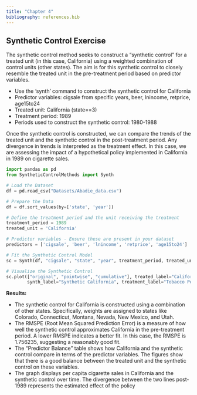 ```yaml
---
title: "Chapter 4"
bibliography: references.bib
---
```


## Synthetic Control Exercise

The synthetic control method seeks to construct a "synthetic control" for a treated unit (in this case, California) using a weighted combination of control units (other states). The aim is for this synthetic control to closely resemble the treated unit in the pre-treatment period based on predictor variables.

-   Use the 'synth' command to construct the synthetic control for California
-   Predictor variables: cigsale from specific years, beer, lnincome, retprice, age15to24
-   Treated unit: California (state==3)
-   Treatment period: 1989
-   Periods used to construct the synthetic control: 1980-1988

Once the synthetic control is constructed, we can compare the trends of the treated unit and the synthetic control in the post-treatment period. Any divergence in trends is interpreted as the treatment effect. In this case, we are assessing the impact of a hypothetical policy implemented in California in 1989 on cigarette sales.

```python

import pandas as pd
from SyntheticControlMethods import Synth

# Load the Dataset
df = pd.read_csv("Datasets/Abadie_data.csv")

# Prepare the Data
df = df.sort_values(by=['state', 'year'])

# Define the treatment period and the unit receiving the treatment
treatment_period = 1989
treated_unit = 'California'

# Predictor variables - Ensure these are present in your dataset
predictors = ['cigsale', 'beer', 'lnincome', 'retprice', 'age15to24']

# Fit the Synthetic Control Model
sc = Synth(df, "cigsale", "state", "year", treatment_period, treated_unit, pen=0)

# Visualize the Synthetic Control
sc.plot(["original", "pointwise", "cumulative"], treated_label="California", 
        synth_label="Synthetic California", treatment_label="Tobacco Policy Change")

```

**Results:**

-   The synthetic control for California is constructed using a combination of other states. Specifically, weights are assigned to states like Colorado, Connecticut, Montana, Nevada, New Mexico, and Utah.
-   The RMSPE (Root Mean Squared Prediction Error) is a measure of how well the synthetic control approximates California in the pre-treatment period. A lower RMSPE indicates a better fit. In this case, the RMSPE is 1.756235, suggesting a reasonably good fit.
-   The "Predictor Balance" table shows how California and the synthetic control compare in terms of the predictor variables. The figures show that there is a good balance between the treated unit and the synthetic control on these variables.
-   The graph displays per capita cigarette sales in California and the synthetic control over time. The divergence between the two lines post-1989 represents the estimated effect of the policy

